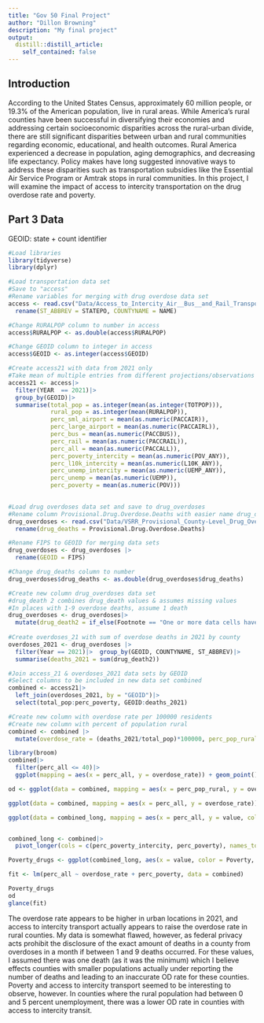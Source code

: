 ```yaml
---
title: "Gov 50 Final Project"
author: "Dillon Browning"
description: "My final project"
output: 
  distill::distill_article:
    self_contained: false
---
```





## Introduction

According to the United States Census, approximately 60 million people, or 19.3% of the American population, live in rural areas. While America's rural counties have been successful in diversifying their economies and addressing certain socioeconomic disparities across the rural-urban divide, there are still significant disparities between urban and rural communities regarding economic, educational, and health outcomes. Rural America experienced a decrease in population, aging demographics, and decreasing life expectancy. Policy makes have long suggested innovative ways to address these disparities such as transportation subsidies like the Essential Air Service Program or Amtrak stops in rural communities. In this project, I will examine the impact of access to intercity transportation on the drug overdose rate and poverty. 

## Part 3 Data

GEOID: state + count identifier

```r
#Load libraries
library(tidyverse)
library(dplyr)

#Load transportation data set
#Save to "access"
#Rename variables for merging with drug overdose data set
access <- read.csv("Data/Access_to_Intercity_Air__Bus__and_Rail_Transportation_in_Rural_Areas.csv")|>
  rename(ST_ABBREV = STATEPO, COUNTYNAME = NAME)
```

```r
#Change RURALPOP column to number in access
access$RURALPOP <- as.double(access$RURALPOP)

#Change GEOID column to integer in access
access$GEOID <- as.integer(access$GEOID)

#Create access21 with data from 2021 only
#Take mean of multiple entries from different projections/observations
access21 <- access|>
  filter(YEAR  == 2021)|>
  group_by(GEOID)|>
  summarise(total_pop = as.integer(mean(as.integer(TOTPOP))), 
            rural_pop = as.integer(mean(RURALPOP)), 
            perc_sml_airport = mean(as.numeric(PACCAIR)),
            perc_large_airport = mean(as.numeric(PACCAIRL)),
            perc_bus = mean(as.numeric(PACCBUS)), 
            perc_rail = mean(as.numeric(PACCRAIL)), 
            perc_all = mean(as.numeric(PACCALL)),
            perc_poverty_intercity = mean(as.numeric(POV_ANY)),
            perc_l10k_intercity = mean(as.numeric(L10K_ANY)),
            perc_unemp_intercity = mean(as.numeric(UEMP_ANY)),
            perc_unemp = mean(as.numeric(UEMP)),
            perc_poverty = mean(as.numeric(POV)))
            
```


```r
#Load drug overdoses data set and save to drug_overdoses
#Rename column Provisional.Drug.Overdose.Deaths with easier name drug_deaths
drug_overdoses <- read.csv("Data/VSRR_Provisional_County-Level_Drug_Overdose_Death_Counts.csv") |>
  rename(drug_deaths = Provisional.Drug.Overdose.Deaths)

#Rename FIPS to GEOID for merging data sets
drug_overdoses <- drug_overdoses |>
  rename(GEOID = FIPS)

#Change drug_deaths column to number
drug_overdoses$drug_deaths <- as.double(drug_overdoses$drug_deaths)

#Create new column drug_overdoses data set
#drug_death 2 combines drug_death values & assumes missing values
#In places with 1-9 overdose deaths, assume 1 death
drug_overdoses <- drug_overdoses|>
  mutate(drug_death2 = if_else(Footnote == "One or more data cells have counts between 1-9 and have been suppressed in accordance with NCHS confidentiality standards.", 1, drug_deaths))
  
#Create overdoses_21 with sum of overdose deaths in 2021 by county
overdoses_2021 <- drug_overdoses |>
  filter(Year == 2021)|>  group_by(GEOID, COUNTYNAME, ST_ABBREV)|>
  summarise(deaths_2021 = sum(drug_death2))
```
```r
#Join access_21 & overdoses_2021 data sets by GEOID
#Select columns to be included in new data set combined
combined <- access21|>
  left_join(overdoses_2021, by = "GEOID")|>
  select(total_pop:perc_poverty, GEOID:deaths_2021)
```

```r
#Create new column with overdose rate per 100000 residents
#Create new column with percent of population rural 
combined <- combined |>
  mutate(overdose_rate = (deaths_2021/total_pop)*100000, perc_pop_rural = (rural_pop/total_pop)*100)
```

```r
library(broom)
combined|>
  filter(perc_all <= 40)|>
  ggplot(mapping = aes(x = perc_all, y = overdose_rate)) + geom_point() + geom_smooth(method = "loess", se = FALSE)

od <- ggplot(data = combined, mapping = aes(x = perc_pop_rural, y = overdose_rate)) + geom_point(alpha = 0.25) + geom_smooth(method = "loess", se = FALSE) + labs(x = "Percent of Rural Population", y = "Overdose Rate", title = "Percentage of a County Rural and Overdose Rate")

ggplot(data = combined, mapping = aes(x = perc_all, y = overdose_rate))+ geom_point() + geom_smooth(method = "loess", se = FALSE) + scale_x_continuous(limits = c(0, 100))

ggplot(data = combined_long, mapping = aes(x = perc_all, y = value, color =Poverty))+ geom_point(alpha = 0.25) + geom_smooth(method = "loess", se = FALSE) + scale_x_continuous(limits = c(0, 100)) + scale_y_continuous(limits = c(0, 50)) + labs(title = "Rural Poverty in Relation to Access to Intercity Transit in Rural Areas", x = "Percent of Rural Population with Access to Intercity Transit", y = "Percent of Rural Population in Poverty") + scale_color_discrete(labels = c("Percent of Rural Area in Poverty", "Percent of Rural Area in Poverty with Intercity Transit"))


combined_long <- combined|>
  pivot_longer(cols = c(perc_poverty_intercity, perc_poverty), names_to = "Poverty", values_to = "value")

Poverty_drugs <- ggplot(combined_long, aes(x = value, color = Poverty, y = overdose_rate))+ geom_point(alpha = 0.1) + geom_smooth(method = "loess", se = FALSE)  + scale_x_continuous(limits = c(0, 50)) + labs(title = "Drug Overdose Rate in Relation to Access to Intercity Transit in Rural Areas", x = "Percent of Rural Residents in Poverty in a County", y = "Drug Overdose Rate (per 100000 People)") + scale_color_discrete(labels = c("Percent of Rural Area in Poverty", "Percent of Rural Area in Poverty with Intercity Transit"))

fit <- lm(perc_all ~ overdose_rate + perc_poverty, data = combined)

Poverty_drugs
od
glance(fit)
```



The overdose rate appears to be higher in urban locations in 2021, and access to intercity transport actually appears to raise the overdose rate in rural counties. My data is somewhat flawed, however, as federal privacy acts prohibit the disclosure of the exact amount of deaths in a county from overdoses in a month if between 1 and 9 deaths occurred. For these values, I assumed there was one death (as it was the minimum) which I believe effects counties with smaller populations actually under reporting the number of deaths and leading to an inaccurate OD rate for these counties. Poverty and access to intercity transport seemed to be interesting to observe, however. In counties where the rural population had between 0 and 5 percent unemployment, there was a lower OD rate in counties with access to intercity transit.
